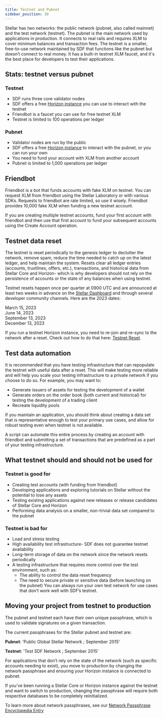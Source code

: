 ```yaml
---
title: Testnet and Pubnet
sidebar_position: 30
---
```


Stellar has two networks: the public network (pubnet, also called mainnet) and the test network (testnet). The pubnet is the main network used by applications in production. It connects to real rails and requires XLM to cover minimum balances and transaction fees. The testnet is a smaller, free-to-use network maintained by SDF that functions like the pubnet but doesn’t connect to real money. It has a built-in testnet XLM faucet, and it's the best place for developers to test their applications.

## Stats: testnet versus pubnet

### Testnet

- SDF runs three core validator nodes
- SDF offers a free [Horizon instance](https://horizon-testnet.stellar.org/) you can use to interact with the testnet
- Friendbot is a faucet you can use for free testnet XLM
- Testnet is limited to 100 operations per ledger

### Pubnet

- Validator nodes are run by the public
- SDF offers a free [Horizon instance](https://horizon.stellar.org/) to interact with the pubnet, or you can run your own
- You need to fund your account with XLM from another account
- Pubnet is limited to 1,000 operations per ledger

## Friendbot

Friendbot is a bot that funds accounts with fake XLM on testnet. You can request XLM from friendbot using the Stellar Laboratory or with various SDKs. Requests to friendbot are rate limited, so use it wisely. Friendbot provides 10,000 fake XLM when funding a new testnet account.

If you are creating multiple testnet accounts, fund your first account with friendbot and then use that first account to fund your subsequent accounts using the Create Account operation.

## Testnet data reset

The testnet is reset periodically to the genesis ledger to declutter the network, remove spam, reduce the time needed to catch up on the latest ledger, and help maintain the system. Resets clear all ledger entries (accounts, trustlines, offers, etc.), transactions, and historical data from Stellar Core and Horizon- which is why developers should not rely on the persistence of accounts or the state of any balances when using testnet.

Testnet resets happen once per quarter at 0900 UTC and are announced at least two weeks in advance on the [Stellar Dashboard](http://dashboard.stellar.org/) and through several developer community channels. Here are the 2023 dates:

March 15, 2023  
June 14, 2023  
September 13, 2023  
December 13, 2023

If you run a testnet Horizon instance, you need to re-join and re-sync to the network after a reset. Check out how to do that here: [Testnet Reset](https://github.com/stellar/packages/blob/master/docs/testnet-reset.md).

## Test data automation

It is recommended that you have testing infrastructure that can repopulate the testnet with useful data after a reset. This will make testing more reliable and will help you scale your testing infrastructure to a private network if you choose to do so. For example, you may want to:

- Generate issuers of assets for testing the development of a wallet
- Generate orders on the order book (both current and historical) for testing the development of a trading client
- Recreate liquidity pools

If you maintain an application, you should think about creating a data set that is representative enough to test your primary use cases, and allow for robust testing even when testnet is not available.

A script can automate this entire process by creating an account with friendbot and submitting a set of transactions that are predefined as a part of your testing infrastructure.

## What testnet should and should not be used for

### Testnet is good for

- Creating test accounts (with funding from friendbot)
- Developing applications and exploring tutorials on Stellar without the potential to lose any assets
- Testing existing applications against new releases or release candidates of Stellar Core and Horizon
- Performing data analysis on a smaller, non-trivial data set compared to the pubnet

### Testnet is bad for

- Load and stress testing
- High availability test infrastructure- SDF does not guarantee testnet availability
- Long-term storage of data on the network since the network resets periodically
- A testing infrastructure that requires more control over the test environment, such as:
  - The ability to control the data reset frequency
  - The need to secure private or sensitive data (before launching on the pubnet) You can always run your own test network for use cases that don’t work well with SDF’s testnet.

## Moving your project from testnet to production

The pubnet and testnet each have their own unique passphrase, which is used to validate signatures on a given transaction.

The current passphrases for the Stellar pubnet and testnet are:

**Pubnet**: 'Public Global Stellar Network ; September 2015'

**Testnet**: 'Test SDF Network ; September 2015'

For applications that don’t rely on the state of the network (such as specific accounts needing to exist), you move to production by changing the network passphrase and ensuring your Horizon instance is connected to pubnet.

If you’ve been running a Stellar Core or Horizon instance against the testnet and want to switch to production, changing the passphrase will require both respective databases to be completely reinitialized.

To learn more about network passphrases, see our [Network Passphrase Encyclopedia Entry](../encyclopedia/network-passphrases)
